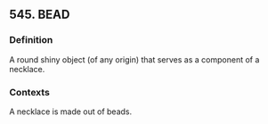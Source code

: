 ## 545. BEAD
### Definition
A round shiny object (of any origin) that serves as a component of a necklace.

### Contexts
A necklace is made out of beads.

